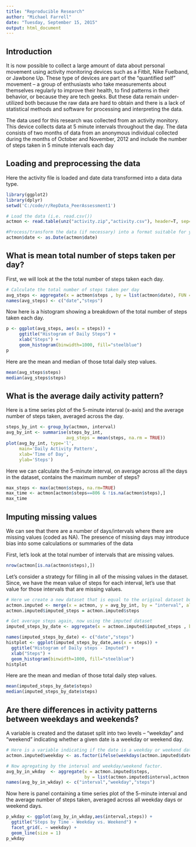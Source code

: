 ```yaml
---
title: "Reproducible Research"
author: "Michael Farrell"
date: "Tuesday, September 15, 2015"
output: html_document
---
```


## Introduction

It is now possible to collect a large amount of data about personal movement using activity monitoring devices such as a Fitbit, Nike Fuelband, or Jawbone Up. These type of devices are part of the “quantified self” movement – a group of enthusiasts who take measurements about themselves regularly to improve their health, to find patterns in their behavior, or because they are tech geeks. But these data remain under-utilized both because the raw data are hard to obtain and there is a lack of statistical methods and software for processing and interpreting the data.

The data used for this research was collected from an activity monitory. This device collects data at 5 minute intervals throughout the day. The data consists of two months of data from an anonymous individual collected during the months of October and November, 2012 and include the number of steps taken in 5 minute intervals each day

## Loading and preprocessing the data
Here the activity file is loaded and date data transformed into a data data type.


```r
library(ggplot2)
library(dplyr)
setwd('C:/code/r/RepData_PeerAssessment1')
```

```r
# Load the data (i.e. read.csv())
actmon <- read.table(unz("activity.zip","activity.csv"), header=T, sep=",")

#Process/transform the data (if necessary) into a format suitable for your analysis
actmon$date <- as.Date(actmon$date)
```

## What is mean total number of steps taken per day?

First, we will look at the the total number of steps taken each day.

```r
# Calculate the total number of steps taken per day
avg_steps <- aggregate(x = actmon$steps , by = list(actmon$date), FUN = sum ,na.rm=TRUE)
names(avg_steps) <- c("date","steps")
```

Now here is a histogram showing a breakdown of the total number of steps taken each day.

```r
p <- ggplot(avg_steps, aes(x = steps)) +
     ggtitle("Histogram of Daily Steps") +
     xlab("Steps") +
     geom_histogram(binwidth=1000, fill="steelblue")
p
```


Here are the mean and median of those total daily step values.
```r
mean(avg_steps$steps)
median(avg_steps$steps)
```

## What is the average daily activity pattern?

Here is a time series plot of the 5-minute interval (x-axis) and the average number of steps taken, averaged across the day.

```r
steps_by_int <- group_by(actmon, interval)
avg_by_int <- summarise(steps_by_int,
                       avg_steps = mean(steps, na.rm = TRUE))
plot(avg_by_int, type='l',
     main='Daily Activity Pattern',
     xlab='Time of Day',
     ylab='Steps')
```

Here we can calculate the 5-minute interval, on average across all the days in the dataset, contains the maximum number of steps?
```r
max_steps <- max(actmon$steps, na.rm=TRUE)
max_time <- actmon[actmon$steps==806 & !is.na(actmon$steps),]
max_time
```
## Imputing missing values

We can see that there are a number of days/intervals where there are missing values (coded as NA). The presence of missing days may introduce bias into some calculations or summaries of the data

First, let's look at the total number of intervals that are missing values.

```r
nrow(actmon[is.na(actmon$steps),])
```

Let's consider a strategy for filling in all of the missing values in the dataset. Since, we have the mean value of steps for each interval, let's use that value for those intervals that are missing values.

```r
# Here we create a new dataset that is equal to the original dataset but with the missing data filled in
actmon.imputed <- merge(x = actmon, y = avg_by_int, by = "interval", all.x = TRUE)
actmon.imputed$imputed_steps = actmon.imputed$steps
```



```r
# Get average steps again, now using the imputed dataset
imputed_steps_by_date <- aggregate(x = actmon.imputed$imputed_steps , by = list(actmon.imputed$date), FUN = sum ,na.rm=TRUE)

names(imputed_steps_by_date) <- c("date","steps")
histplot <- ggplot(imputed_steps_by_date,aes(x = steps)) +
  ggtitle("Histogram of Daily steps - Imputed") +
  xlab("Steps") +
  geom_histogram(binwidth=1000, fill="steelblue")
histplot
```

Here are the mean and median of those total daily step values.

```r
mean(imputed_steps_by_date$steps)
median(imputed_steps_by_date$steps)
```

## Are there differences in activity patterns between weekdays and weekends?

A variable is created and the dataset split into two levels – “weekday” and “weekend” indicating whether a given date is a weekday or weekend day.

```r
# Here is a variable indicating if the date is a weekday or weekend date.
actmon.imputed$weekday <- as.factor(ifelse(weekdays(actmon.imputed$date) %in% c("Saturday","Sunday"), "Weekend", "Weekday")) 

# Now agregating by the interval and weekday/weekend factor.
avg_by_in_wkday  <- aggregate(x = actmon.imputed$steps, 
                              by = list(actmon.imputed$interval,actmon.imputed$weekday), FUN = mean ,na.rm=TRUE)
names(avg_by_in_wkday) <- c("interval","weekday","steps")
```

Now here is panel containing a time series plot of the 5-minute interval and the average number of steps taken, averaged across all weekday days or weekend days.

```r
p_wkday <- ggplot(avg_by_in_wkday,aes(interval,steps)) +
  ggtitle("Steps by Time - Weekday vs. Weekend") +
  facet_grid(. ~ weekday) +
  geom_line(size = 1)
p_wkday
```
